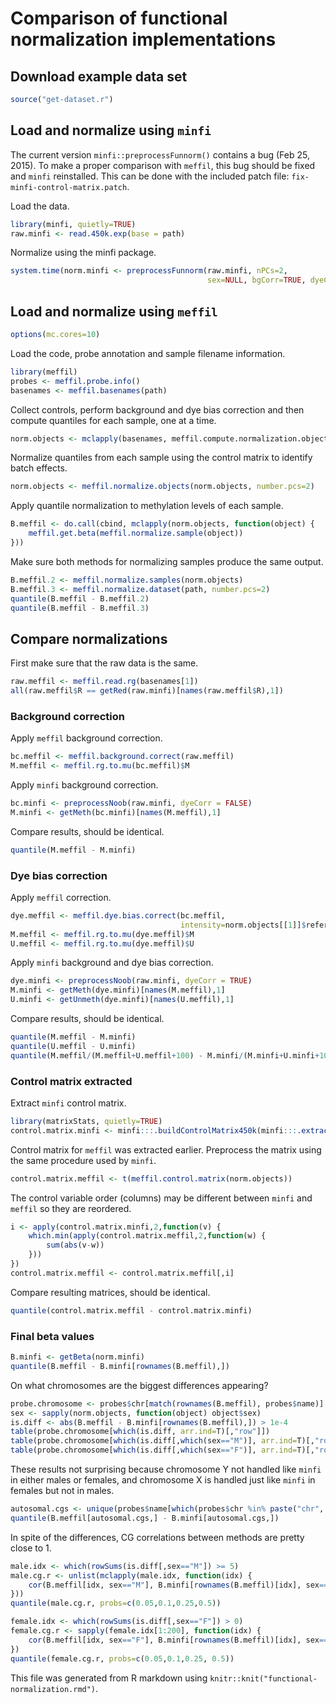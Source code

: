 # Comparison of functional normalization implementations

## Download example data set 

```r
source("get-dataset.r")
```

## Load and normalize using `minfi`

The current version `minfi::preprocessFunnorm()` contains a bug (Feb 25, 2015).
To make a proper comparison with `meffil`, this bug should be fixed
and `minfi` reinstalled.
This can be done with the included patch file: `fix-minfi-control-matrix.patch`.

Load the data.

```r
library(minfi, quietly=TRUE)
raw.minfi <- read.450k.exp(base = path)
```

Normalize using the minfi package.
```r
system.time(norm.minfi <- preprocessFunnorm(raw.minfi, nPCs=2,
                                            sex=NULL, bgCorr=TRUE, dyeCorr=TRUE, verbose=TRUE))
```

## Load and normalize using `meffil`

```r
options(mc.cores=10)
```

Load the code, probe annotation and sample filename information.
```r
library(meffil)
probes <- meffil.probe.info()
basenames <- meffil.basenames(path)
```

Collect controls, perform background and dye bias correction and then
compute quantiles for each sample, one at a time.
```r
norm.objects <- mclapply(basenames, meffil.compute.normalization.object)
```
 
Normalize quantiles from each sample using the control
matrix to identify batch effects.
```r
norm.objects <- meffil.normalize.objects(norm.objects, number.pcs=2)
```

Apply quantile normalization to methylation levels of each sample.
```r
B.meffil <- do.call(cbind, mclapply(norm.objects, function(object) {
    meffil.get.beta(meffil.normalize.sample(object)) 
})) 
```

Make sure both methods for normalizing samples produce the same output.
```r
B.meffil.2 <- meffil.normalize.samples(norm.objects)
B.meffil.3 <- meffil.normalize.dataset(path, number.pcs=2)
quantile(B.meffil - B.meffil.2)
quantile(B.meffil - B.meffil.3)
```

## Compare normalizations

First make sure that the raw data is the same.
```r
raw.meffil <- meffil.read.rg(basenames[1])
all(raw.meffil$R == getRed(raw.minfi)[names(raw.meffil$R),1])
```

### Background correction

Apply `meffil` background correction.
```r
bc.meffil <- meffil.background.correct(raw.meffil)
M.meffil <- meffil.rg.to.mu(bc.meffil)$M
```

Apply `minfi` background correction.
```r
bc.minfi <- preprocessNoob(raw.minfi, dyeCorr = FALSE)
M.minfi <- getMeth(bc.minfi)[names(M.meffil),1]
```

Compare results, should be identical.
```r
quantile(M.meffil - M.minfi)
```

### Dye bias correction
Apply `meffil` correction.
```r
dye.meffil <- meffil.dye.bias.correct(bc.meffil,
                                      intensity=norm.objects[[1]]$reference.intensity)
M.meffil <- meffil.rg.to.mu(dye.meffil)$M
U.meffil <- meffil.rg.to.mu(dye.meffil)$U
```

Apply `minfi` background and dye bias correction.
```r
dye.minfi <- preprocessNoob(raw.minfi, dyeCorr = TRUE)
M.minfi <- getMeth(dye.minfi)[names(M.meffil),1]
U.minfi <- getUnmeth(dye.minfi)[names(U.meffil),1]
```

Compare results, should be identical.
```r
quantile(M.meffil - M.minfi)
quantile(U.meffil - U.minfi)
quantile(M.meffil/(M.meffil+U.meffil+100) - M.minfi/(M.minfi+U.minfi+100))
```

### Control matrix extracted

Extract `minfi` control matrix.
```r
library(matrixStats, quietly=TRUE)
control.matrix.minfi <- minfi:::.buildControlMatrix450k(minfi:::.extractFromRGSet450k(raw.minfi))
```

Control matrix for `meffil` was extracted earlier.
Preprocess the matrix using the same procedure used by `minfi`.
```r
control.matrix.meffil <- t(meffil.control.matrix(norm.objects))
```

The control variable order (columns) may be different between `minfi` and `meffil`
so they are reordered.
```r
i <- apply(control.matrix.minfi,2,function(v) {
    which.min(apply(control.matrix.meffil,2,function(w) {
        sum(abs(v-w))
    }))
})
control.matrix.meffil <- control.matrix.meffil[,i]
```

Compare resulting matrices, should be identical.
```r
quantile(control.matrix.meffil - control.matrix.minfi)
```

### Final beta values

```r
B.minfi <- getBeta(norm.minfi)
quantile(B.meffil - B.minfi[rownames(B.meffil),])
```

On what chromosomes are the biggest differences appearing?
```r
probe.chromosome <- probes$chr[match(rownames(B.meffil), probes$name)]
sex <- sapply(norm.objects, function(object) object$sex)
is.diff <- abs(B.meffil - B.minfi[rownames(B.meffil),]) > 1e-4
table(probe.chromosome[which(is.diff, arr.ind=T)[,"row"]])
table(probe.chromosome[which(is.diff[,which(sex=="M")], arr.ind=T)[,"row"]])
table(probe.chromosome[which(is.diff[,which(sex=="F")], arr.ind=T)[,"row"]])
```
These results not surprising
because chromosome Y not handled like `minfi` in either males or females, 
and chromosome X is handled just like `minfi` in females but not in males.

```r
autosomal.cgs <- unique(probes$name[which(probes$chr %in% paste("chr", 1:22, sep=""))])
quantile(B.meffil[autosomal.cgs,] - B.minfi[autosomal.cgs,])
```

In spite of the differences, CG correlations between methods are pretty close to 1.
```r
male.idx <- which(rowSums(is.diff[,sex=="M"]) >= 5)
male.cg.r <- unlist(mclapply(male.idx, function(idx) {
    cor(B.meffil[idx, sex=="M"], B.minfi[rownames(B.meffil)[idx], sex=="M"])
}))
quantile(male.cg.r, probs=c(0.05,0.1,0.25,0.5))

female.idx <- which(rowSums(is.diff[,sex=="F"]) > 0)
female.cg.r <- sapply(female.idx[1:200], function(idx) {
    cor(B.meffil[idx, sex=="F"], B.minfi[rownames(B.meffil)[idx], sex=="F"])
})
quantile(female.cg.r, probs=c(0.05,0.1,0.25, 0.5))
```


This file was generated from R markdown
using `knitr::knit("functional-normalization.rmd")`.
